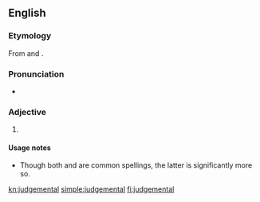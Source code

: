 ==English==

===Etymology===
From {{term|judgement}} and {{term|-al}}.

===Pronunciation===
* {{audio|En-us-judgemental.ogg|Audio (US)}}

===Adjective===
{{en-adj}}

# {{alternative spelling of|[[judgmental]]}}

====Usage notes====
* Though both {{term||judgemental}} and {{term|judgmental}} are common spellings, the latter is significantly more so.

[[kn:judgemental]]
[[simple:judgemental]]
[[fi:judgemental]]